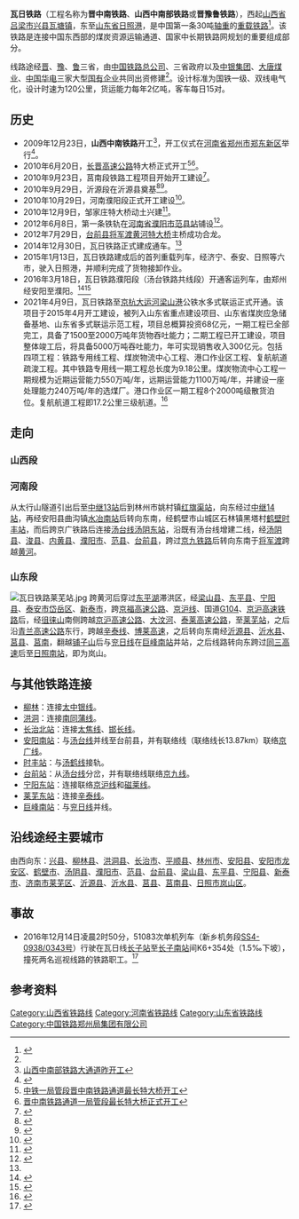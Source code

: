 {{Infobox rail system-route
|rail_name=瓦日铁路
|name_bgcolor=
|banner_color=	#F5F5F5
|sec_banner_color=#004D99
|third_banner_color=
|logo_filename=
|image=201606 Wari Railway in Shandong.jpg
|image_width=280px
|caption=瓦日铁路（[[山东省|山东省]]境内）
|logo_bgcolor=
|logo_note=
|system_map=[[File:Bahnstrecke_Watang–Rizhao.png|280px]]
|mapimage_width=280px
|map_bgcolor=
|locale={{PRC}}
|service_type=货物运输
|begin_operation=2014年12月30日
|end_operation=
|system_length=1260公里
|length_in_operation=
|total_length=
|line_title=线路
|lines=2（[[复线铁路|复线铁路]]）
|stations=21
|route_title=线路
|main_route=
|secondary_route=
|branch_route=
|standard=I 级铁路
|main_stations=[[兴县北站|兴县北站]]、[[长治南站|长治南站]]、[[安阳南站|安阳南站]]、[[濮阳站|濮阳站]]、[[莱芜站|莱芜站]]、[[日照南站|日照南站]]
|ridership=
|fleet_size=
|max_speed=120km/h
|track_gauge ={{标准轨}}
|depot=?
|operator=[[太原铁路局|太原铁路局]]、[[世德集团|世德集团]]
|franchise=未知
|hq=
|key_person=
|website=
}}

'''瓦日铁路'''（工程名称为'''晋中南铁路'''、'''山西中南部铁路'''或'''晋豫鲁铁路'''），西起[[山西省|山西省]][[吕梁市|吕梁市]][[兴县|兴县]][[瓦塘镇_(兴县)|瓦塘镇]]，东至[[山东省|山东省]][[日照港|日照港]]，是中国第一条30吨[[轴重|轴重]]的[[重载铁路|重载铁路]]<ref name="qlwb">{{cite web |author1=李虎 |title=瓦日铁路建成通车 |url=http://sjb.qlwb.com.cn/qlwb/content/20141231/ArticelA10006FM.htm |publisher=齐鲁晚报 |archiveurl=https://archive.is/20170623162149/http://sjb.qlwb.com.cn/qlwb/content/20141231/ArticelA10006FM.htm |archivedate=2017-06-23 |date=2014-12-31 |deadurl=yes |access-date=2014-12-31 }}</ref>。该铁路是连接中国东西部的煤炭资源运输通道、国家中长期铁路网规划的重要组成部分。

线路途经[[山西|晋]]、[[河南|豫]]、[[山东|鲁]]三省，由[[中国铁路总公司|中国铁路总公司]]、三省政府以及[[中国银行|中银集团]]、[[中国大唐集团|大唐煤业]]、[[中国华电|中国华电]]三家大型[[国有企业|国有企业]]共同出资修建<ref name="qlwb" />。设计标准为国铁一级、双线电气化，设计时速为120公里，货运能力每年2亿吨，客车每日15对。

== 历史 ==
*2009年12月23日，'''山西中南铁路'''开工<ref>[http://news.qq.com/a/20091223/001510.htm 山西中南部铁路大通道昨开工]</ref>，开工仪式在[[河南省|河南省]][[郑州市|郑州市]][[郑东新区|郑东新区]]举行<ref>{{Cite web |url=http://news.bandao.cn/news_html/200912/20091223/news_20091223_888510.shtml |title=晋中南铁路通道开建 途径山东6市15县入海底 |access-date=2012-12-15 |archive-date=2010-03-23 |archive-url=https://web.archive.org/web/20100323014837/http://news.bandao.cn/news_html/200912/20091223/news_20091223_888510.shtml |dead-url=no }}</ref>。
*2010年6月20日，[[长晋高速公路|长晋高速公路]]特大桥正式开工<ref>[http://www.peoplerail.com/jianshe/2010623/n019716583.html 中铁一局管段晋中南铁路通道最长特大桥开工]{{dead link|date=2018年3月 |bot=InternetArchiveBot |fix-attempted=yes }}</ref><ref>[http://www.crfeb.com.cn/ReadNews.asp?NewsID=15049&SpecialID=0 晋中南铁路通道一局管段最长特大桥正式开工]{{dead link|date=2018年3月 |bot=InternetArchiveBot |fix-attempted=yes }}</ref>。
*2010年9月23日，莒南段铁路工程项目开始开工建设<ref>{{Cite web |url=http://www.sd.xinhuanet.com/wq/2010-09/25/content_20990180.htm |title=晋中南铁路通道莒南段工程开始动工兴建 |access-date=2012-01-16 |archive-date=2016-03-04 |archive-url=https://web.archive.org/web/20160304100759/http://www.sd.xinhuanet.com/wq/2010-09/25/content_20990180.htm |dead-url=no }}</ref>。
*2010年9月29日，沂源段在沂源县奠基<ref>{{Cite web |url=http://www.projectbidding.cn/xiangmu/dongtai/20100929/1102136572.html |title=晋中南沂源段铁路工程奠基 |access-date=2012-01-16 |archive-date=2015-05-03 |archive-url=https://web.archive.org/web/20150503060918/http://www.projectbidding.cn/xiangmu/dongtai/20100929/1102136572.html |dead-url=no }}</ref><ref>{{Cite web |url=http://news.lznews.cn/2010/0928/389560.html |title=晋中南沂源段铁路工程29日正式奠基 |access-date=2012-01-16 |archive-url=https://web.archive.org/web/20160304194157/http://news.lznews.cn/2010/0928/389560.html |archive-date=2016-03-04 |dead-url=yes }}</ref>。
*2010年10月29日，河南濮阳段正式开工建设<ref>{{Cite web |url=http://www.taiqian.gov.cn/show.asp?id=1542 |title=在濮阳市也可以坐火车出行 晋中南铁路濮阳段开工 |access-date=2012-01-16 |archive-date=2020-03-30 |archive-url=https://web.archive.org/web/20200330074405/http://www.taiqian.gov.cn/show.asp?id=1542 |dead-url=no }}</ref>。
*2010年12月9日，邹家庄特大桥动土兴建<ref>{{Cite web |url=http://www.hsrin.com/news/html/?856.html |title=中南部铁路通道日照段控制工程邹家庄特大桥破土动工 |access-date=2012-01-16 |archive-date=2016-03-05 |archive-url=https://web.archive.org/web/20160305000940/http://www.hsrin.com/news/html/?856.html |dead-url=no }}</ref>。
*2012年6月8日，第一条铁轨在[[河南省|河南省]][[濮阳市|濮阳市]][[范县站|范县站]]铺设<ref>{{Cite web |url=http://news.huochepiao.com/2012-6/2012688233295.htm |title=世界首条万吨重载铁路——晋中南铁路第一根轨道开铺 |access-date=2012-12-15 |archive-url=https://web.archive.org/web/20140324001634/http://news.huochepiao.com/2012-6/2012688233295.htm |archive-date=2014-03-24 |dead-url=no }}</ref>。
*2012年7月29日，[[台前县|台前县]][[将军渡黄河特大桥|将军渡黄河特大桥]]主桥成功合龙。
*2014年12月30日，瓦日铁路正式建成通车。<ref name="qlwb" />
*2015年1月13日，瓦日铁路建成后的首列重载列车，经济宁、泰安、日照等六市，驶入日照港，并顺利完成了货物接卸作业。
*2016年3月18日，瓦日铁路濮阳段（汤台铁路共线段）开通客运列车，由郑州经安阳至濮阳。<ref>{{cite web|url=http://www.pydpc.gov.cn/show.asp?id=1555|title=郑州至濮阳客运列车即将开行|publisher=濮阳市发展和改革委员会|date=2016-03-14|accessdate=2016-03-15|archive-url=https://web.archive.org/web/20160315174605/http://www.pydpc.gov.cn/show.asp?id=1555|archive-date=2016-03-15|dead-url=no}}</ref><ref>{{cite news|url=http://news.dahe.cn/2016/03-15/106573412.html|title=濮阳将开通至郑州区间客运列车 河南多了条出海大通道|publisher=[[河南商报|河南商报]]|date=2016-03-15|accessdate=2016-03-15|archive-url=https://web.archive.org/web/20160315163850/http://news.dahe.cn/2016/03-15/106573412.html|archive-date=2016-03-15|dead-url=no}}</ref>
*2021年4月9日，瓦日铁路至[[京杭大运河|京杭大运河]][[梁山港|梁山港]]公铁水多式联运正式开通。该项目于2015年4月开工建设，被列入山东省重点建设项目、山东省煤炭应急储备基地、山东省多式联运示范工程，项目总概算投资68亿元，一期工程已全部完工，具备了1500至2000万吨年货物吞吐能力；二期工程已开工建设，项目整体竣工后，将具备5000万吨吞吐能力，年可实现销售收入300亿元。包括四项工程：铁路专用线工程、煤炭物流中心工程、港口作业区工程、复航航道疏浚工程。其中铁路专用线一期工程总长度为9.18公里。煤炭物流中心工程一期规模为近期运营能力550万吨/年，远期运营能力1100万吨/年，并建设一座处理能力240万吨/年的选煤厂。港口作业区一期工程8个2000吨级散货泊位。复航航道工程即17.2公里三级航道。<ref>{{Cite web |url=http://k.sina.com.cn/article_2300279655_891b7b6701900tvbt.html |title=“本报带你一探“梁山港””，《济宁晚报》，2021年04月12日 |access-date=2021年4月24日 |archive-date=2021年4月25日 |archive-url=https://web.archive.org/web/20210425145230/http://k.sina.com.cn/article_2300279655_891b7b6701900tvbt.html |dead-url=no }}</ref>

== 走向 ==
===山西段===
===河南段===
从太行山隧道引出后至[[中继13站|中继13站]]后到林州市姚村镇[[红旗渠站|红旗渠站]]，向东经过[[中继14站|中继14站]]，再经安阳县曲沟镇[[水冶南站|水冶南站]]后转向东南，经鹤壁市山城区石林镇黑塔村[[鹤壁时丰站|鹤壁时丰站]]，而后跨京广铁路后连接[[汤台铁路|汤台线]][[汤阴东站|汤阴东站]]，沿既有汤台线增建二线，经[[汤阴县|汤阴县]]、[[浚县|浚县]]、[[内黄县|内黄县]]、[[濮阳市|濮阳市]]、[[范县|范县]]、[[台前县|台前县]]，跨过[[京九线|京九铁路]]后转向东南于[[将军渡|将军渡]]跨越[[黄河|黄河]]。

===山东段===
[[File:瓦日铁路莱芜站.jpg|thumb]]
跨黄河后穿过[[东平湖|东平湖]]滞洪区，经[[梁山县|梁山县]]、[[东平县|东平县]]、[[宁阳县|宁阳县]]、[[泰安市|泰安市]][[岱岳区|岱岳区]]、[[新泰市|新泰市]]，跨[[京福高速公路|京福高速公路]]、[[京沪铁路|京沪线]]、国道[[G104|G104]]、[[京沪高速铁路|京沪高速铁路]]后，经[[徂徕山|徂徕山]]南侧跨越[[京沪高速公路|京沪高速公路]]、[[大汶河|大汶河]]、[[泰莱高速公路|泰莱高速公路]]，至[[莱芜站|莱芜站]]，之后沿[[青兰高速公路|青兰高速公路]]东行，跨越[[辛泰线|辛泰线]]、[[博莱高速|博莱高速]]，之后转向东南经[[沂源县|沂源县]]、[[沂水县|沂水县]]、[[莒县|莒县]]、[[莒南|莒南]]，翻越[[铺子山|铺子山]]后与[[兖日铁路|兖日线]]在[[巨峰南站|巨峰南站]]并站，之后线路转向东跨过[[同三高速|同三高速]]后至[[日照南站|日照南站]]，即为岚山。

== 与其他铁路连接 ==
*[[柳林|柳林]]：连接[[太中银铁路|太中银线]]。
*[[洪洞|洪洞]]：连接[[南同蒲铁路|南同蒲线]]。
*[[长治北站|长治北站]]：连接[[太焦铁路|太焦线]]、[[邯长铁路|邯长线]]。
*[[安阳南站|安阳南站]]：与[[汤台铁路|汤台线]]并线至台前县，并有联络线（联络线长13.87km）联络[[京广铁路|京广线]]。
*[[时丰站|时丰站]]：与[[汤鹤铁路|汤鹤线]]接轨。
*[[台前站|台前站]]：从[[汤台铁路|汤台线]]分岔，并有联络线联络[[京九铁路|京九线]]。
*[[宁阳东站|宁阳东站]]：连接联络[[京沪铁路|京沪线]]和[[磁莱铁路|磁莱线]]。
*[[莱芜东站|莱芜东站]]：连接[[辛泰铁路|辛泰线]]。
*[[巨峰南站|巨峰南站]]：与[[兖日铁路|兖日线]]并线。

== 沿线途经主要城市 ==
由西向东：[[兴县|兴县]]、[[柳林县|柳林县]]、[[洪洞县|洪洞县]]、[[长治市|长治市]]、[[平顺县|平顺县]]、[[林州市|林州市]]、[[安阳县|安阳县]]、[[安阳市|安阳市]][[龙安区|龙安区]]、[[鹤壁市|鹤壁市]]、[[汤阴县|汤阴县]]、[[濮阳市|濮阳市]]、[[范县|范县]]、[[台前县|台前县]]、[[梁山县|梁山县]]、[[东平县|东平县]]、[[宁阳县|宁阳县]]、[[新泰市|新泰市]]、[[济南市|济南市]][[莱芜区|莱芜区]]、[[沂源县|沂源县]]、[[沂水县|沂水县]]、[[莒县|莒县]]、[[莒南县|莒南县]]、[[日照市|日照市]][[岚山区|岚山区]]。

== 事故 ==
*2016年12月14日凌晨2时50分，51083次单机列车（新乡机务段[[韶山4型电力机车|SS4-0938/0343号]]）行驶在瓦日线[[长子站|长子站]]至[[长子南站|长子南站]]间K6+354处（1.5‰下坡），撞死两名巡视线路的铁路职工。<ref>{{cite news|url=http://news.hnr.cn/dj/201612/t20161214_2842126.html|title=郑州铁路局5天内再次发生火车撞人事故 致2人死亡|publisher=[[映象网|映象网]]|date=2016-12-14|accessdate=2016-12-14}}{{dead link|date=2018年3月 |bot=InternetArchiveBot |fix-attempted=yes }}</ref>

== 参考资料 ==
<!--http://rizhao.dzwww.com/rzxw/201507/t20150731_12810967.html
https://mp.weixin.qq.com/s/cJB-OtsZL7ZBJpny9DdLnA-->
{{Reflist|2}}
{{commonscat|Watang-Rizhao_Railway}}
{{瓦日铁路}}
{{河南铁路线|nocat}}
{{山东铁路}}
{{中国铁路|nocat}}

[[Category:山西省铁路线|Category:山西省铁路线]]
[[Category:河南省铁路线|Category:河南省铁路线]]
[[Category:山东省铁路线|Category:山东省铁路线]]
[[Category:中国铁路郑州局集团有限公司|Category:中国铁路郑州局集团有限公司]]